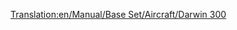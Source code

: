 [[Translation:en/Manual/Base Set/Aircraft/Darwin 300]]

{{en/Manual/Base Set/Aircraft/Aircraft|Name=Darwin 300
|Image=[[File:en/Manual/Base Set/Aircraft/Boeing747.png|Darwin 300]]
|Cost=61.523 (123,046)
|Speed=947 kph (592 MPH)
|Annual=7.115 (14,230)
|Designed=1967
|Lifespan=25
|Capacity=300 passengers & 50 bags of mail
|Description=Large airplane with massive capacity. Very high cost and higher than average maintenance costs.
|Real-lifeWikilink=Boeing 747
|Real-life=Boeing 747
}}